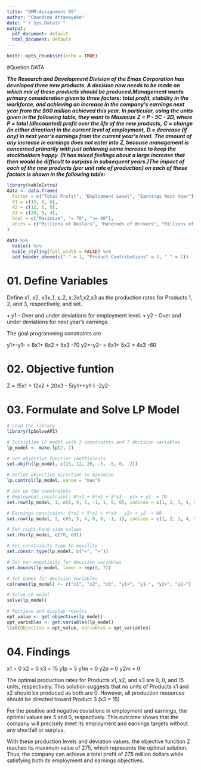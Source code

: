 ```yaml
---
title: "QMM-Assignment 05"
author: "Chandima Attanayake"
date: "`r Sys.Date()`"
output:
  pdf_document: default
  html_document: default
---
```


```r
knitr::opts_chunk$set(echo = TRUE)
```

#Quetion DATA

***The Research and Development Division of the Emax Corporation has developed three new products. A decision now needs to be made on which mix of these products should be produced.Management wants primary consideration given to three factors: total profit, stability in the workforce, and achieving an increase in the company’s earnings next year from the $60 million achieved this year. In particular, using the units given in the following table, they want to Maximize Z = P - 5C - 2D, where***
***P = total (discounted) profit over the life of the new products,***
***C = change (in either direction) in the current level of employment,***
***D = decrease (if any) in next year’s earnings from the current year’s level.***
***The amount of any increase in earnings does not enter into Z, because management is concerned primarily with just achieving some increase to keep the stockholders happy. (It has mixed feelings about a large increase that then would be difficult to surpass in subsequent years.)The impact of each of the new products (per unit rate of production) on each of these factors is shown in the following table:***


```r

library(kableExtra)
data <- data.frame(
  Factor = c("Total Profit", "Employment Level", "Earnings Next Year"),
  X1 = c(15, 8, 6),
  X2 = c(12, 6, 5),
  X3 = c(20, 5, 4),
  Goal = c("Maximize", "= 70", ">= 60"),
  Units = c("Millions of Dollars", "Hundreds of Workers", "Millions of Dollars")
)

data %>%
  kable() %>%
  kable_styling(full_width = FALSE) %>%
  add_header_above(c(" " = 1, "Product Contributions" = 3, " " = 2))


```

# 01. Define Variables#

Define x1, x2, x3x_1, x_2, x_3x1,x2,x3 as the production rates for Products 1, 2, and 3, respectively, and set.

•	y1 - Over and under deviations for employment level.
•	y2 - Over and under deviations for next year's earnings.

The goal programming constraints are

y1+-y1- = 8x1+ 6x2 + 5x3 -70 
y2+-y2- = 6x1+ 5x2 + 4x3 -60


# 02. Objective funtion#

Z = 15x1 + 12x2 + 20x3 - 5(y1++y1-) -2y2-


# 03. Formulate and Solve LP Model#

```r

# Load the library
library(lpSolveAPI)

# Initialize LP model with 2 constraints and 7 decision variables
lp_model <- make.lp(2, 7)

# Set objective function coefficients
set.objfn(lp_model, c(15, 12, 20, -5, -5, 0, -2))

# Define objective direction to maximize
lp.control(lp_model, sense = "max")

# Set up the constraints
# Employment constraint: 8*x1 + 6*x2 + 5*x3 - y1+ + y1- = 70
set.row(lp_model, 1, c(8, 6, 5, -1, 1, 0, 0), indices = c(1, 2, 3, 4, 5, 6, 7))

# Earnings constraint: 6*x1 + 5*x2 + 4*x3 - y2+ + y2- = 60
set.row(lp_model, 2, c(6, 5, 4, 0, 0, -1, 1), indices = c(1, 2, 3, 4, 5, 6, 7))

# Set right-hand side values
set.rhs(lp_model, c(70, 60))

# Set constraints type to equality
set.constr.type(lp_model, c("=", "="))

# Set non-negativity for decision variables
set.bounds(lp_model, lower = rep(0, 7))

# Set names for decision variables
colnames(lp_model) <- c("x1", "x2", "x3", "y1+", "y1-", "y2+", "y2-")

# Solve LP model
solve(lp_model)

# Retrieve and display results
opt_value <- get.objective(lp_model)
opt_variables <- get.variables(lp_model)
list(Objective = opt_value, Variables = opt_variables)


```

# 04. Findings

x1 = 0
x2 = 0
x3 = 15
y1p = 5
y1m = 0
y2p = 0
y2m = 0

The optimal production rates for Products x1, x2, and x3 are 0, 0, and 15 units, respectively. This solution suggests that no units of Products x1 and x2 should be produced as both are 0. However, all production resources should be directed toward Product 3 (x3 = 15) 

For the positive and negative deviations in employment and earnings, the optimal values are 5 and 0, respectively. This outcome shows that the company will precisely meet its employment and earnings targets without any shortfall or surplus.


With these production levels and deviation values, the objective function Z reaches its maximum value of 275, which represents the optimal solution. Thus, the company can achieve a total profit of 275 million dollars while satisfying both its employment and earnings objectives.



